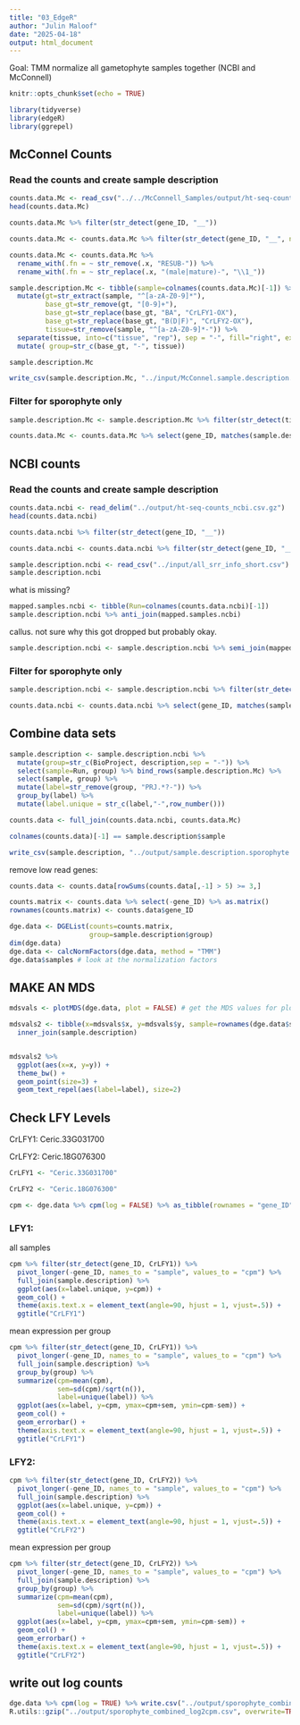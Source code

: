 ```yaml
---
title: "03_EdgeR"
author: "Julin Maloof"
date: "2025-04-18"
output: html_document
---
```


Goal: TMM normalize all gametophyte samples together (NCBI and McConnell)

```r
knitr::opts_chunk$set(echo = TRUE)
```

```r
library(tidyverse)
library(edgeR)
library(ggrepel)
```

## McConnel Counts

### Read the counts and create sample description
```r
counts.data.Mc <- read_csv("../../McConnell_Samples/output/ht-seq-counts-combined.csv.gz")
head(counts.data.Mc)
```

```r
counts.data.Mc %>% filter(str_detect(gene_ID, "__"))
```

```r
counts.data.Mc <- counts.data.Mc %>% filter(str_detect(gene_ID, "__", negate = TRUE))
```

```r
counts.data.Mc <- counts.data.Mc %>%
  rename_with(.fn = ~ str_remove(.x, "RESUB-")) %>%
  rename_with(.fn = ~ str_replace(.x, "(male|mature)-", "\\1_"))
```


```r
sample.description.Mc <- tibble(sample=colnames(counts.data.Mc)[-1]) %>%
  mutate(gt=str_extract(sample, "^[a-zA-Z0-9]*"),
         base_gt=str_remove(gt, "[0-9]+"),
         base_gt=str_replace(base_gt, "BA", "CrLFY1-OX"),
         base_gt=str_replace(base_gt, "B(D|F)", "CrLFY2-OX"),
         tissue=str_remove(sample, "^[a-zA-Z0-9]*-")) %>%
  separate(tissue, into=c("tissue", "rep"), sep = "-", fill="right", extra="merge") %>%
  mutate( group=str_c(base_gt, "-", tissue))

sample.description.Mc

write_csv(sample.description.Mc, "../input/McConnel.sample.description.Mc.csv")
```

### Filter for sporophyte only

```r
sample.description.Mc <- sample.description.Mc %>% filter(str_detect(tissue, "gam|herm", negate = TRUE))

counts.data.Mc <- counts.data.Mc %>% select(gene_ID, matches(sample.description.Mc$sample))
```

## NCBI counts

### Read the counts and create sample description
```r
counts.data.ncbi <- read_delim("../output/ht-seq-counts_ncbi.csv.gz")
head(counts.data.ncbi)
```

```r
counts.data.ncbi %>% filter(str_detect(gene_ID, "__"))
```

```r
counts.data.ncbi <- counts.data.ncbi %>% filter(str_detect(gene_ID, "__", negate = TRUE))
```


```r
sample.description.ncbi <- read_csv("../input/all_srr_info_short.csv")
sample.description.ncbi
```

what is missing?

```r
mapped.samples.ncbi <- tibble(Run=colnames(counts.data.ncbi)[-1])
sample.description.ncbi %>% anti_join(mapped.samples.ncbi)
```
callus.  not sure why this got dropped but probably okay.

```r
sample.description.ncbi <- sample.description.ncbi %>% semi_join(mapped.samples.ncbi)
```


### Filter for sporophyte only

```r
sample.description.ncbi <- sample.description.ncbi %>% filter(str_detect(stage, "sporophyte"))

counts.data.ncbi <- counts.data.ncbi %>% select(gene_ID, matches(sample.description.ncbi$Run))
```

## Combine data sets


```r
sample.description <- sample.description.ncbi %>% 
  mutate(group=str_c(BioProject, description,sep = "-")) %>%
  select(sample=Run, group) %>% bind_rows(sample.description.Mc) %>%
  select(sample, group) %>%
  mutate(label=str_remove(group, "PRJ.*?-")) %>%
  group_by(label) %>%
  mutate(label.unique = str_c(label,"-",row_number()))

counts.data <- full_join(counts.data.ncbi, counts.data.Mc)

colnames(counts.data)[-1] == sample.description$sample

write_csv(sample.description, "../output/sample.description.sporophyte.all.csv")

```

remove low read genes:

```r
counts.data <- counts.data[rowSums(counts.data[,-1] > 5) >= 3,]
```

```r
counts.matrix <- counts.data %>% select(-gene_ID) %>% as.matrix()
rownames(counts.matrix) <- counts.data$gene_ID

dge.data <- DGEList(counts=counts.matrix, 
                    group=sample.description$group)
dim(dge.data) 
dge.data <- calcNormFactors(dge.data, method = "TMM")
dge.data$samples # look at the normalization factors
```


## MAKE AN MDS

```r
mdsvals <- plotMDS(dge.data, plot = FALSE) # get the MDS values for plotting
```


```r
mdsvals2 <- tibble(x=mdsvals$x, y=mdsvals$y, sample=rownames(dge.data$samples)) %>%
  inner_join(sample.description)


mdsvals2 %>% 
  ggplot(aes(x=x, y=y)) +
  theme_bw() +
  geom_point(size=3) +
  geom_text_repel(aes(label=label), size=2)
```

## Check LFY Levels

CrLFY1: Ceric.33G031700

CrLFY2: Ceric.18G076300

```r
CrLFY1 <- "Ceric.33G031700" 

CrLFY2 <- "Ceric.18G076300"
```


```r
cpm <- dge.data %>% cpm(log = FALSE) %>% as_tibble(rownames = "gene_ID")
```

### LFY1:

all samples
```r
cpm %>% filter(str_detect(gene_ID, CrLFY1)) %>%
  pivot_longer(-gene_ID, names_to = "sample", values_to = "cpm") %>%
  full_join(sample.description) %>%
  ggplot(aes(x=label.unique, y=cpm)) +
  geom_col() +
  theme(axis.text.x = element_text(angle=90, hjust = 1, vjust=.5)) +
  ggtitle("CrLFY1")
```
mean expression per group

```r
cpm %>% filter(str_detect(gene_ID, CrLFY1)) %>%
  pivot_longer(-gene_ID, names_to = "sample", values_to = "cpm") %>%
  full_join(sample.description) %>%
  group_by(group) %>%
  summarize(cpm=mean(cpm),
            sem=sd(cpm)/sqrt(n()),
            label=unique(label)) %>%
  ggplot(aes(x=label, y=cpm, ymax=cpm+sem, ymin=cpm-sem)) +
  geom_col() +
  geom_errorbar() +
  theme(axis.text.x = element_text(angle=90, hjust = 1, vjust=.5)) +
  ggtitle("CrLFY1")
```


### LFY2:

```r
cpm %>% filter(str_detect(gene_ID, CrLFY2)) %>%
  pivot_longer(-gene_ID, names_to = "sample", values_to = "cpm") %>%
  full_join(sample.description) %>%
  ggplot(aes(x=label.unique, y=cpm)) +
  geom_col() +
  theme(axis.text.x = element_text(angle=90, hjust = 1, vjust=.5)) +
  ggtitle("CrLFY2")
```
mean expression per group

```r
cpm %>% filter(str_detect(gene_ID, CrLFY2)) %>%
  pivot_longer(-gene_ID, names_to = "sample", values_to = "cpm") %>%
  full_join(sample.description) %>%
  group_by(group) %>%
  summarize(cpm=mean(cpm),
            sem=sd(cpm)/sqrt(n()),
            label=unique(label)) %>%
  ggplot(aes(x=label, y=cpm, ymax=cpm+sem, ymin=cpm-sem)) +
  geom_col() +
  geom_errorbar() +
  theme(axis.text.x = element_text(angle=90, hjust = 1, vjust=.5)) +
  ggtitle("CrLFY2")
```

## write out log counts

```r
dge.data %>% cpm(log = TRUE) %>% write.csv("../output/sporophyte_combined_log2cpm.csv")
R.utils::gzip("../output/sporophyte_combined_log2cpm.csv", overwrite=TRUE)
```

